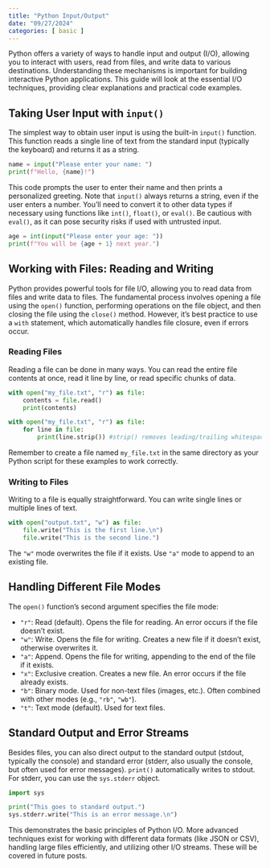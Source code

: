 ```yaml
---
title: "Python Input/Output"
date: "09/27/2024"
categories: [ basic ]
---
```



Python offers a variety of ways to handle input and output (I/O), allowing you to interact with users, read from files, and write data to various destinations. Understanding these mechanisms is important for building interactive Python applications. This guide will look at the essential I/O techniques, providing clear explanations and practical code examples.

## Taking User Input with `input()`

The simplest way to obtain user input is using the built-in `input()` function.  This function reads a single line of text from the standard input (typically the keyboard) and returns it as a string.

```python
name = input("Please enter your name: ")
print(f"Hello, {name}!")
```

This code prompts the user to enter their name and then prints a personalized greeting. Note that `input()` always returns a string, even if the user enters a number. You'll need to convert it to other data types if necessary using functions like `int()`, `float()`, or `eval()`.  Be cautious with `eval()`, as it can pose security risks if used with untrusted input.

```python
age = int(input("Please enter your age: "))
print(f"You will be {age + 1} next year.")
```


## Working with Files: Reading and Writing

Python provides powerful tools for file I/O, allowing you to read data from files and write data to files.  The fundamental process involves opening a file using the `open()` function, performing operations on the file object, and then closing the file using the `close()` method.  However, it's best practice to use a `with` statement, which automatically handles file closure, even if errors occur.

### Reading Files

Reading a file can be done in many ways.  You can read the entire file contents at once, read it line by line, or read specific chunks of data.

```python
with open("my_file.txt", "r") as file:
    contents = file.read()
    print(contents)

with open("my_file.txt", "r") as file:
    for line in file:
        print(line.strip()) #strip() removes leading/trailing whitespace

```

Remember to create a file named `my_file.txt` in the same directory as your Python script for these examples to work correctly.


### Writing to Files

Writing to a file is equally straightforward.  You can write single lines or multiple lines of text.

```python
with open("output.txt", "w") as file:
    file.write("This is the first line.\n")
    file.write("This is the second line.")
```

The `"w"` mode overwrites the file if it exists.  Use `"a"` mode to append to an existing file.

## Handling Different File Modes

The `open()` function's second argument specifies the file mode:

* `"r"`: Read (default). Opens the file for reading. An error occurs if the file doesn't exist.
* `"w"`: Write. Opens the file for writing. Creates a new file if it doesn't exist, otherwise overwrites it.
* `"a"`: Append. Opens the file for writing, appending to the end of the file if it exists.
* `"x"`: Exclusive creation. Creates a new file. An error occurs if the file already exists.
* `"b"`: Binary mode. Used for non-text files (images, etc.).  Often combined with other modes (e.g., `"rb"`, `"wb"`).
* `"t"`: Text mode (default). Used for text files.


##  Standard Output and Error Streams

Besides files, you can also direct output to the standard output (stdout, typically the console) and standard error (stderr, also usually the console, but often used for error messages).  `print()` automatically writes to stdout.  For stderr, you can use the `sys.stderr` object.

```python
import sys

print("This goes to standard output.")
sys.stderr.write("This is an error message.\n")
```

This demonstrates the basic principles of Python I/O. More advanced techniques exist for working with different data formats (like JSON or CSV), handling large files efficiently, and utilizing other I/O streams.  These will be covered in future posts.

